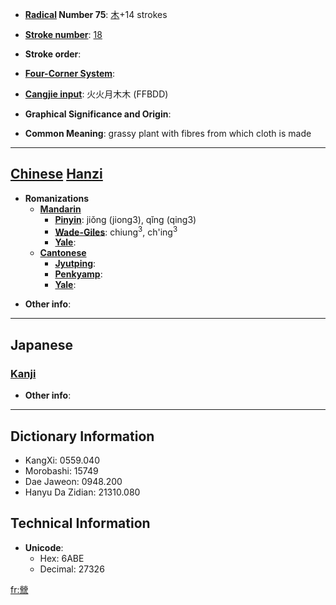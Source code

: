 * '''[[Wiktionary:Chinese radical index| Radical]] Number 75''': [[Wiktionary:Chinese radical index 木|木]]+14 strokes

* '''[[Wiktionary:Chinese total strokes index|Stroke number]]''': [[Wiktionary:Chinese total strokes index 18|18]]

* '''Stroke order''': 

* '''[[Wiktionary:Chinese four corner index|Four-Corner System]]''': 

* '''[[Wiktionary:Chinese Cangjie index|Cangjie input]]''': 火火月木木 (FFBDD)

* '''Graphical Significance and Origin''': 

* '''Common Meaning''': grassy plant with fibres from which cloth is made

----

== [[Chinese]] [[Hanzi]] ==

* '''Romanizations'''
** '''[[Mandarin]]'''
*** '''[[Pinyin]]''': jiǒng (jiong3), qǐng (qing3)
*** '''[[Wade-Giles]]''': chiung<sup>3</sup>, ch'ing<sup>3</sup>
*** '''[[Yale]]''': 
** '''[[Cantonese]]'''
*** '''[[Jyutping]]''':
*** '''[[Penkyamp]]''': 
*** '''[[Yale]]''': 

* '''Other info''': 

----

==Japanese==
===[[Kanji]]===
{{kanji|on readings=[[けい]] (kei), [[きょう]] (kyō)|kun readings=[[いちび]] (ichibi)}}

* '''Other info''':  

----

== Dictionary Information ==

* KangXi: 0559.040
* Morobashi: 15749
* Dae Jaweon: 0948.200
* Hanyu Da Zidian: 21310.080

== Technical Information ==

* '''Unicode''':
** Hex: 6ABE
** Decimal: 27326

[[fr:檾]]